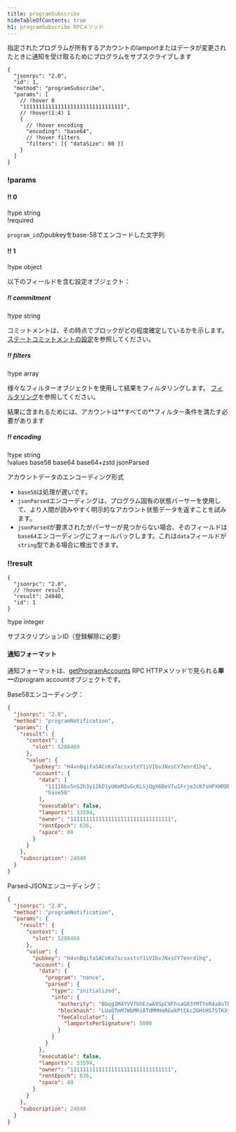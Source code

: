 ```yaml
---
title: programSubscribe
hideTableOfContents: true
h1: programSubscribe RPCメソッド
---
```


指定されたプログラムが所有するアカウントのlamportまたはデータが変更されたときに通知を受け取るためにプログラムをサブスクライブします

<APIMethod>

```jsonc !!request
{
  "jsonrpc": "2.0",
  "id": 1,
  "method": "programSubscribe",
  "params": [
    // !hover 0
    "11111111111111111111111111111111",
    // !hover(1:4) 1
    {
      // !hover encoding
      "encoding": "base64",
      // !hover filters
      "filters": [{ "dataSize": 80 }]
    }
  ]
}
```

### !params

#### !! 0

!type string  
!required

`program_id`のpubkeyをbase-58でエンコードした文字列

#### !! 1

!type object

以下のフィールドを含む設定オブジェクト：

##### !! commitment

!type string

コミットメントは、その時点でブロックがどの程度確定しているかを示します。
[ステートコミットメントの設定](/docs/rpc#configuring-state-commitment)を参照してください。

##### !! filters

!type array

様々なフィルターオブジェクトを使用して結果をフィルタリングします。
[フィルタリング](/docs/rpc#filter-criteria)を参照してください。

<Callout type="info">
  結果に含まれるためには、アカウントは**すべての**フィルター条件を満たす必要があります
</Callout>

##### !! encoding

!type string  
!values base58 base64 base64+zstd jsonParsed

アカウントデータのエンコーディング形式

- `base58`は処理が遅いです。
- `jsonParsed`エンコーディングは、プログラム固有の状態パーサーを使用して、より人間が読みやすく明示的なアカウント状態データを返すことを試みます。
- `jsonParsed`が要求されたがパーサーが見つからない場合、そのフィールドは`base64`エンコーディングにフォールバックします。これは`data`フィールドが`string`型である場合に検出できます。

### !!result

```jsonc !response
{
  "jsonrpc": "2.0",
  // !hover result
  "result": 24040,
  "id": 1
}
```

!type integer

サブスクリプションID（登録解除に必要）

</APIMethod>

#### 通知フォーマット

通知フォーマットは、[getProgramAccounts](/docs/rpc/http/getprogramaccounts) RPC
HTTPメソッドで見られる<b>単一</b>のprogram accountオブジェクトです。

Base58エンコーディング：

```json
{
  "jsonrpc": "2.0",
  "method": "programNotification",
  "params": {
    "result": {
      "context": {
        "slot": 5208469
      },
      "value": {
        "pubkey": "H4vnBqifaSACnKa7acsxstsY1iV1bvJNxsCY7enrd1hq",
        "account": {
          "data": [
            "11116bv5nS2h3y12kD1yUKeMZvGcKLSjQgX6BeV7u1FrjeJcKfsHPXHRDEHrBesJhZyqnnq9qJeUuF7WHxiuLuL5twc38w2TXNLxnDbjmuR",
            "base58"
          ],
          "executable": false,
          "lamports": 33594,
          "owner": "11111111111111111111111111111111",
          "rentEpoch": 636,
          "space": 80
        }
      }
    },
    "subscription": 24040
  }
}
```

Parsed-JSONエンコーディング：

```json
{
  "jsonrpc": "2.0",
  "method": "programNotification",
  "params": {
    "result": {
      "context": {
        "slot": 5208469
      },
      "value": {
        "pubkey": "H4vnBqifaSACnKa7acsxstsY1iV1bvJNxsCY7enrd1hq",
        "account": {
          "data": {
            "program": "nonce",
            "parsed": {
              "type": "initialized",
              "info": {
                "authority": "Bbqg1M4YVVfbhEzwA9SpC9FhsaG83YMTYoR4a8oTDLX",
                "blockhash": "LUaQTmM7WbMRiATdMMHaRGakPtCkc2GHtH57STKXs6k",
                "feeCalculator": {
                  "lamportsPerSignature": 5000
                }
              }
            }
          },
          "executable": false,
          "lamports": 33594,
          "owner": "11111111111111111111111111111111",
          "rentEpoch": 636,
          "space": 80
        }
      }
    },
    "subscription": 24040
  }
}
```
